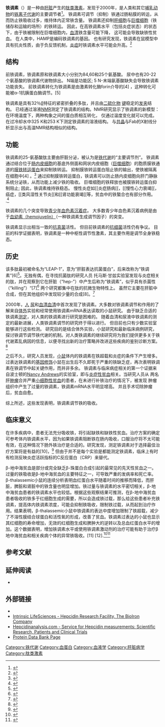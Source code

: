 {{Pfam_box
| Symbol = Hepcidin
| Name = Hepcidin
| image = PDB 1m4f EBI.jpg
| caption = [[Protein_nuclear_magnetic_resonance_spectroscopy|Solution structure]] of hepcidin-25.<ref name="pmid12138110">{{PDB|1M4F}}; {{cite journal|author=Hunter HN, Fulton DB, Ganz T, Vogel HJ|title=The solution structure of human hepcidin, a peptide hormone with antimicrobial activity that is involved in iron uptake and hereditary hemochromatosis|journal=J. Biol. Chem.|volume=277|issue=40|pages=37597–603|date=October 2002|pmid=12138110|doi=10.1074/jbc.M205305200|url=}}</ref>
| Pfam= PF06446
| InterPro= IPR010500
| SCOP = 1m4f
| OPM family= 162
| OPM protein= 1m4e
}}
{{Infobox protein
|Name=[[HAMP|hepcidin antimicrobial peptide]]
|HGNCid=15598
|Symbol=[[HAMP|HAMP]]
|EntrezGene=57817
|OMIM=606464
|RefSeq=NM_021175
|UniProt=P81172
|Chromosome=19
|Arm=q
|Band=13.1
|LocusSupplementaryData=
}}

'''铁调素'''（{{lang-en|Hepcidin}}）是一种由[[肝脏|肝脏]]产生的[[肽类激素|肽类激素]]，发现于2000年，是人类和其它[[哺乳动物|哺乳动物]]的[[人類鐵代謝|铁离子代谢]]的主要调节者<ref name="pmid12663437">{{cite journal|author=Ganz T|title=Hepcidin, a key regulator of iron metabolism and mediator of anemia of inflammation|journal=Blood|volume=102|issue=3|pages=783–8|date=August 2003|pmid=12663437|doi=10.1182/blood-2003-03-0672|url=}}</ref>。
铁调素可调节（抑制）铁通过肠粘膜的转运，从而防止铁吸收过多，维持体内正常铁含量。 铁调素还抑制[[肝细胞|肝细胞]]与[[巨噬细胞|巨噬细胞]]（铁储存和运输的场所）的铁转运。 因此，在高铁调素水平（包括炎症状态）的状态下，由于铁被限制在巨噬细胞内，[[血清|血清]]铁含量可能下降， 这可能会导致缺铁性贫血。 在人类中，HAMP是编码铁调素的基因。 也有研究发现，铁调素在鼠模型中具有抗炎性质，由于负反馈机制，[[炎症|炎症]]时铁调素水平可能会升高。<ref name="pmid20530874">{{cite journal | author = De Domenico I, Zhang TY, Koening CL, Branch RW, London N, Lo E, Daynes RA, Kushner JP, Li D, Ward DM, Kaplan J | title = Hepcidin mediates transcriptional changes that modulate acute cytokine-induced inflammatory responses in mice | url = https://archive.org/details/sim_journal-of-clinical-investigation_2010-07_120_7/page/2395 | journal = J. Clin. Invest. | volume = 120 | issue = 7 | pages = 2395–405 |date=July 2010 | pmid = 20530874 | pmc = 2898601 | doi = 10.1172/JCI42011 }}</ref>


== 结构 ==
{{TransH}}前铁调素，铁调素原和铁调素大小分别为84,60和25个氨基酸。 尿中也有20-22个氨基酸的铁调素代谢物排出。 N端是功能区; 5 N-末端氨基酸缺失会导致铁调素功能丧失。 前铁调素转化为铁调素是由激素转化酶forin介导的[4] ，这种转化可能被α-1抗胰蛋白酶调节。[5]

铁调素是具有32％[[β|β]]特征的紧密折叠的多肽，并且由[[二硫化物|二硫化物]] [[化学键|键]]稳定的[[干环|发夹]]结构。 已经通过溶液[[蛋白核磁共振光谱学|NMR]]测定了铁调素的结构。NMR研究显示了铁调素的新模型：在环境温度下，两种构象之间的蛋白质相互转化， 仅通过温度变化就可以完成。 在过冷却水中325 K和253 K下测定铁调素的溶液结构。 与[[共晶|共晶]]与Fab的X射线分析显示出与高温NMR结构相似的结构。
{{TransF}}
== 功能 ==
{{TransH}}铁调素的25-氨基酸肽主要由肝脏分泌，被认为是[[铁代谢|铁代谢]]的“主要调节剂”。 铁调素通过结合位于[[肠内皮细胞|肠内皮细胞]]的基底外侧面和网状内皮细胞（[[巨噬细胞|巨噬细胞]]）的胞质膜铁通道的[[膜铁转运蛋白|膜铁转运蛋白]]来抑制铁转运。 抑制膜铁转运蛋白阻止铁的输出，使铁被隔离在细胞中[4] 。<ref name="pmid16450011">{{cite journal | author = Rossi E | title = Hepcidin--the iron regulatory hormone | journal = Clin Biochem Rev | volume = 26 | issue = 3 | pages = 47–9 |date=August 2005 | pmid = 16450011 | pmc = 1240030 | doi = }}</ref> 通过抑制膜铁转运蛋白，铁调素可以防止肠内皮细胞向肝门静脉系统分泌铁，从而功能上减少铁的吸收。 巨噬细胞的铁释放也被膜铁转运蛋白抑制阻止; 因此，铁调素维持铁稳态。 慢性炎症如[[炎症肠病[[，[[慢性心力衰竭[[，癌症，[[类风湿性关节炎[[和[[肾功能衰竭[[等，贫血中的铁螯合也有部分作用。
.<ref name="pmid19212416">{{cite journal | author = Ashby DR, Gale DP, Busbridge M, Murphy KG, Duncan ND, Cairns TD, Taube DH, Bloom SR, Tam FW, Chapman RS, Maxwell PH, Choi P | title = Plasma hepcidin levels are elevated but responsive to erythropoietin therapy in renal disease | url = https://archive.org/details/sim_kidney-international_2009-05_75_9/page/976 | journal = Kidney Int. | volume = 75 | issue = 9 | pages = 976–81 |date=May 2009 | pmid = 19212416 | doi = 10.1038/ki.2009.21 }}</ref>

铁调素的几个突变导致[[青少年血色素沉着症|青少年血色素沉着症]]。 大多数青少年血色素沉着病例是由于[[血幼素（hemojuvelin）|血幼素（hemojuvelin）]]（一种铁调素生成调节因子）的突变。

铁调素显示出相当一致的[[抗真菌|抗真菌]]活性。 但目前铁调素的[[抗细菌|抗细菌]]活性仍有争议。 目前的科学证据表明，铁调素是一种中枢性调节性激素，其主要作用是调节全身铁稳态。


{{TransF}}
== 历史 ==
{{TransH}}该多肽最初被命名为“LEAP-1”，意为“肝脏表达抗菌蛋白”，后来改称为“铁调素”[6]<ref name="pmid11034317">{{cite journal | author = Krause A, Neitz S, Mägert HJ, Schulz A, Forssmann WG, Schulz-Knappe P, Adermann K | title = LEAP-1, a novel highly disulfide-bonded human peptide, exhibits antimicrobial activity | journal = FEBS Lett. | volume = 480 | issue = 2–3 | pages = 147–50 |date=September 2000 | pmid = 11034317 | doi = 10.1016/S0014-5793(00)01920-7 }}</ref>。无独有偶，在寻找抗菌肽的研究人员 托马斯·甘兹实验室发现与炎症相关的肽，并在观察到它在肝脏（“hep-”）中产生后称为“铁调素”，似乎具有杀菌性（“killing”）“[7]<ref name="pmid11113131">{{cite journal | author = Park CH, Valore EV, Waring AJ, Ganz T | title = Hepcidin, a urinary antimicrobial peptide synthesized in the liver | journal = J. Biol. Chem. | volume = 276 | issue = 11 | pages = 7806–10 |date=March 2001 | pmid = 11113131 | doi = 10.1074/jbc.M008922200 }}</ref> 两个研究都集中在肽的抗微生物特性上。 虽然它主要在肝脏中合成，但在其他组织中发现较少量的合成[8]。<ref name="pmid16952548">{{cite journal | author = Bekri S, Gual P, Anty R, Luciani N, Dahman M, Ramesh B, Iannelli A, Staccini-Myx A, Casanova D, Ben Amor I, Saint-Paul MC, Huet PM, Sadoul JL, Gugenheim J, Srai SK, Tran A, Le Marchand-Brustel Y | title = Increased adipose tissue expression of hepcidin in severe obesity is independent from diabetes and NASH | url = https://archive.org/details/sim_gastroenterology_2006-09_131_3/page/788 | journal = Gastroenterology | volume = 131 | issue = 3 | pages = 788–96 |date=September 2006 | pmid = 16952548 | doi = 10.1053/j.gastro.2006.07.007 }}</ref>

2000年，[[人|人]] [[尿|尿]]和[[血清血清|血清血清]]中首次发现了铁调素。大多数对铁调素调节和作用的了解来自[[体外|体外]]实验和经常使用铁调素mRNA表达读取的小鼠研究。 由于缺乏合适的铁调素[[测定|测定]]，对人类的铁调素进行研究是困难的。 随着血清和尿液中铁调素的测定的最新进展，人类铁调素调节的研究终于得以进行。 但目前也只有少数实验室能够进行这些检测。 研究目的是结合体外实验，小鼠研究和最新临床病例研究，探讨铁调节调节铁代谢的机制。对人类铁调素的继续研究将为我们提供更多关于铁代谢紊乱病因的信息，以便寻找出新的治疗策略并改进这些疾病的鉴别诊断方案。<ref name="pmid18166790">{{cite journal | author = Kemna EH, Tjalsma H, Willems HL, Swinkels DW | title = Hepcidin: from discovery to differential diagnosis | journal = Haematologica | volume = 93 | issue = 1 | pages = 90–7 |date=January 2008 | pmid = 18166790 | doi = 10.3324/haematol.11705 }}</ref>

之后不久，研究人员发现，[[小鼠|小鼠]]体内的铁调素在铁超载和炎症的条件下产生增多。 过表达铁调素的[[转基因生物|基因修饰]]小鼠在出生后不久即死于严重的铁缺乏症，再次表明铁调素在铁调节中起关键作用，而并非多余。 铁调素与临床病症相关的第一个证据来自波士顿的[[Nancy_Andrews（生物学家）|Nancy Andrews]]的实验室，即与[[慢性病贫血|炎症性贫血]]相关。当研究人员从 两名肝[[肿瘤|肿瘤]]合并严重[[小细胞性贫血|小细胞性贫血]]的患者，在未进行补铁治疗的情况下，被发现 肿瘤组织中产生了过量的铁调素，铁调素mRNA水平明显增高。 并且手术切除肿瘤后，贫血自愈。

综上所述，这些发现表明，铁调素调节铁的吸收。

{{TransF}}

== 临床意义 ==
{{TransH}}在许多疾病中，患者无法充分吸收铁，将引起缺铁和缺铁性贫血。治疗方案的确定可参考体内铁调素水平，因为如果铁调素阻断铁在肠内吸收，口服治疗将不太可能有效，在这种情况下肠外铁治疗是合适的。研究发现，测定铁调素对于选择最佳治疗方案将是有益的[10]，<ref name="pmid23335357">{{cite journal | author = Bregman DB, Morris D, Koch TA, He A, Goodnough LT | title = Hepcidin levels predict nonresponsiveness to oral iron therapy in patients with iron deficiency anemia | journal = Am. J. Hematol. | volume = 88 | issue = 2 | pages = 97–101 |date=February 2013 | pmid = 23335357 | doi = 10.1002/ajh.23354 }}</ref> 但由于并不是每个实验是都能测定铁调素，临床上有时有检测反映炎症活跃指标的C反应蛋白（CRP）来替代。

β-地中海贫血是部分或完全缺乏β-珠蛋白合成引起的最常见的先天性贫血之一。过量的铁吸收是β-地中海贫血的主要特征之一，可导致严重的发病率和死亡率。 β-thalassemic小鼠的连续分析表明血红蛋白水平随着时间的推移而降低，而肝脏，脾脏和肾脏中的铁含量也明显增加。铁过量与铁调素的水平密切相关，β-地中海贫血患者的铁调素水平也较低。根据这些观察结果可推测，在β-地中海贫血患者吸收的铁多于红细胞生成的需要，所以会造成铁过载，那么给这些患者补充铁调素，提高体内铁调素浓度，可能会抑制铁吸收，限制铁过载，从而起到治疗作用。结果表明，β-thalassemic小鼠中铁调素的表达中度增加限制了铁超载，减少了不溶性膜结合球蛋白和活性氧的形成，改善了贫血。铁调素过表达的小鼠也显示其红细胞的寿命增加，无效的红细胞生成和脾肿大的逆转以及总血红蛋白水平的增加。这个数据表明，增加铁调素水平或使用铁调素激动剂的治疗可能有助于治疗β地中海贫血和相关疾病个体的异常铁吸收。[11] [12].<ref name="pmid21099112">{{cite journal | author = Gardenghi S, Ramos P, Marongiu MF, Melchiori L, Breda L, Guy E, Muirhead K, Rao N, Roy CN, Andrews NC, Nemeth E, Follenzi A, An X, Mohandas N, Ginzburg Y, Rachmilewitz EA, Giardina PJ, Grady RW, Rivella S | title = Hepcidin as a therapeutic tool to limit iron overload and improve anemia in β-thalassemic mice | url = https://archive.org/details/sim_journal-of-clinical-investigation_2010-12_120_12/page/4466 | journal = J. Clin. Invest. | volume = 120 | issue = 12 | pages = 4466–77 |date=December 2010 | pmid = 21099112 | pmc = 2993583 | doi = 10.1172/JCI41717 }}</ref><ref name="pmid21989113">{{cite journal | author = Kroot JJ, Tjalsma H, Fleming RE, Swinkels DW | title = Hepcidin in human iron disorders: diagnostic implications | url = https://archive.org/details/sim_clinical-chemistry_2011-12_57_12/page/1650 | journal = Clin. Chem. | volume = 57 | issue = 12 | pages = 1650–69 |date=December 2011 | pmid = 21989113 | doi = 10.1373/clinchem.2009.140053  }}</ref>

{{TransF}}

==参考文献==
{{Reflist|35em}}

==延伸阅读==
{{refbegin}}
* {{cite journal |author=Camaschella C |title=Understanding iron homeostasis through genetic analysis of hemochromatosis and related disorders |journal=Blood|volume=106 |issue=12 |pages=3710–7 |year=2005 |pmid=16030190 |doi=10.1182/blood-2005-05-1857}}
{{refend}}

==外部链接==
* {{MeshName|hepcidin}}
* [http://www.IntrinsicLifeSciences.com Intrinsic LifeSciences - Hepcidin Research Facility, The BioIron Company] {{Wayback|url=http://www.intrinsiclifesciences.com/ |date=20190203023853 }}
* [http://www.hepcidinanalysis.com Hepcidinanalysis.com - Service for Hepcidin measurements: Scientific Research, Patients and Clinical Trials] {{Wayback|url=http://www.hepcidinanalysis.com/ |date=20200812230307 }}
* [http://www.pdb.org/pdb/explore/explore.do?structureId=2KEF Protein Data Bank Page] {{Wayback|url=http://www.pdb.org/pdb/explore/explore.do?structureId=2KEF |date=20121007201509 }}

{{Iron metabolism}}

[[Category:铁代谢|Category:铁代谢]]
[[Category:血蛋白|Category:血蛋白]]
[[Category:血液学|Category:血液学]]
[[Category:肝脏病学|Category:肝脏病学]]
[[Category:肽类激素|Category:肽类激素]]